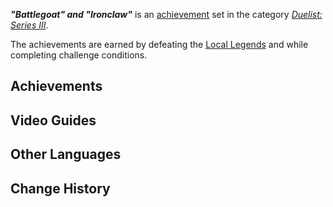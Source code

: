 {{Achievement Set Infobox
|title        = "Battlegoat" and "Ironclaw"
|primogems    = {{Achievement/Primogems|"Battlegoat" and "Ironclaw" (Achievement)}}
|total        = {{Achievement/Total|"Battlegoat" and "Ironclaw" (Achievement)}}
|category     = Duelist: Series III
}}
'''''"Battlegoat" and "Ironclaw"''''' is an [[achievement]] set in the category ''[[Duelist: Series III]]''. 

The achievements are earned by defeating the [[Local Legend|Local Legends]] {{Enemy|Cacaua Goat|text="Battlegoat" &mdash; Brute Knight of the Iron Hills}} and {{Enemy|Flowfire Bird|text="Ironclaw" &mdash; Apex Bird of the Iron Hills}} while completing challenge conditions.

==Achievements==
{{Achievements by Category Table|"Battlegoat" and "Ironclaw" (Achievement)}}
<!--
==Notes==

==Trivia==
-->

==Video Guides==


==Other Languages==
{{Other Languages
|en       = "Battlegoat" and "Ironclaw"
|zhs      = 「战羊」与「铁爪」
|zhs_rm   = 
|zht      = 「戰羊」與「鐵爪」
|zht_rm   = 
|zh_tl    = 
|ja       = 「戦羊」と「鉄爪」
|ja_rm    = "Sen'you" to "Tessou"
|ja_tl    = "Battlegoat" and "Ironclaw"
|ko       = 「무쇠 발톱」과 「전투 산양」
|ko_tl    = 
|es       = Cabra de Batalla y Garra de Hierro
|es_tl    = Battle Goat and Iron Claw
|fr       = Chèvre de bataille & Griffe de fer
|fr_tl    = Battlegoat & Ironclaw
|ru       = «Боевой козёл» и «Железный коготь»
|ru_tl    = 
|th       = "Battlegoat" และ "Ironclaw"
|th_rm    = 
|th_tl    = 
|vi       = "Dê Chiến" Và "Vuốt Sắt"
|vi_tl    = 
|de       = „Kampfziege“ und „Eisenklaue“
|de_tl    = 
|id       = "Battlegoat" dan "Ironclaw"
|id_tl    = "Battlegoat" and "Ironclaw"
|pt       = "Bode de Guerra" e "Garra de Ferro"
|pt_tl    = 
|tr       = "Savaş Keçisi" ve "Demir Pençe"
|tr_tl    = 
|it       = "Capra da guerra" e "Artiglio di ferro"
|it_tl    = 
}}

==Change History==
{{Change History|5.5}}
<!--
==References==
{{Reflist}}
-->